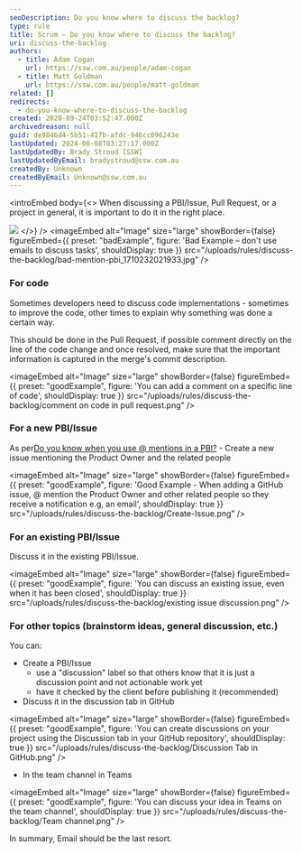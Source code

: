 ```yaml
---
seoDescription: Do you know where to discuss the backlog?
type: rule
title: Scrum – Do you know where to discuss the backlog?
uri: discuss-the-backlog
authors:
  - title: Adam Cogan
    url: https://ssw.com.au/people/adam-cogan
  - title: Matt Goldman
    url: https://ssw.com.au/people/matt-goldman
related: []
redirects:
  - do-you-know-where-to-discuss-the-backlog
created: 2020-09-24T03:52:47.000Z
archivedreason: null
guid: de9846d4-5b51-417b-afdc-946cc096243e
lastUpdated: 2024-06-08T03:27:17.000Z
lastUpdatedBy: Brady Stroud [SSW]
lastUpdatedByEmail: bradystroud@ssw.com.au
createdBy: Unknown
createdByEmail: Unknown@ssw.com.au
---
```


<introEmbed
  body={<>
When discussing a PBI/Issue, Pull Request, or a project in general, it is important to do it in the right place.

![](/uploads/rules/discuss-the-backlog/Kanban-on-Screen.jpg)
  </>}
/>
<imageEmbed
  alt="Image"
  size="large"
  showBorder={false}
  figureEmbed={{
    preset: "badExample",
    figure: 'Bad Example – don\'t use emails to discuss tasks',
    shouldDisplay: true
  }}
  src="/uploads/rules/discuss-the-backlog/bad-mention-pbi_1710232021933.jpg"
/>

### For code

Sometimes developers need to discuss code implementations - sometimes to improve the code, other times to explain why something was done a certain way.

This should be done in the Pull Request, if possible comment directly on the line of the code change and once resolved, make sure that the important information is captured in the merge's commit description.

<imageEmbed
  alt="Image"
  size="large"
  showBorder={false}
  figureEmbed={{
    preset: "goodExample",
    figure: 'You can add a comment on a specific line of code',
    shouldDisplay: true
  }}
  src="/uploads/rules/discuss-the-backlog/comment on code in pull request.png"
/>

### For a new PBI/Issue

As per[Do you know when you use @ mentions in a PBI?](/when-you-use-mentions-in-a-pbi) - Create a new issue mentioning the Product Owner and the related people

<imageEmbed
  alt="Image"
  size="large"
  showBorder={false}
  figureEmbed={{
    preset: "goodExample",
    figure: 'Good Example - When adding a GitHub issue, @ mention the Product Owner and other related people so they receive a notification e.g, an email',
    shouldDisplay: true
  }}
  src="/uploads/rules/discuss-the-backlog/Create-Issue.png"
/>

### For an existing PBI/Issue

Discuss it in the existing PBI/Issue.

<imageEmbed
  alt="Image"
  size="large"
  showBorder={false}
  figureEmbed={{
    preset: "goodExample",
    figure: 'You can discuss an existing issue, even when it has been closed',
    shouldDisplay: true
  }}
  src="/uploads/rules/discuss-the-backlog/existing issue discussion.png"
/>

### For other topics (brainstorm ideas, general discussion, etc.)

You can:

- Create a PBI/Issue
  - use a "discussion" label so that others know that it is just a discussion point and not actionable work yet
  - have it checked by the client before publishing it (recommended)
- Discuss it in the discussion tab in GitHub

<imageEmbed
  alt="Image"
  size="large"
  showBorder={false}
  figureEmbed={{
    preset: "goodExample",
    figure: 'You can create discussions on your project using the Discussion tab in your GitHub repository',
    shouldDisplay: true
  }}
  src="/uploads/rules/discuss-the-backlog/Discussion Tab in GitHub.png"
/>

- In the team channel in Teams

<imageEmbed
  alt="Image"
  size="large"
  showBorder={false}
  figureEmbed={{
    preset: "goodExample",
    figure: 'You can discuss your idea in Teams on the team channel',
    shouldDisplay: true
  }}
  src="/uploads/rules/discuss-the-backlog/Team channel.png"
/>

In summary, Email should be the last resort.
